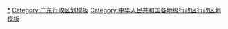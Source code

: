 {{Navbox
|name = 揭阳市行政区划
|listclass = hlist
|title = [[揭阳市]]行政区划
|above = 省级行政区：[[广东省]]　　政府驻地：[[榕城区]]
|image = [[File:Administrative Division Jieyang 2.png|150px]]
|state = {{{state<includeonly>|collapsed</includeonly>}}}

|group1style = background: #ececec; text-align: center;
|group1 = [[县级行政区]]
|liststyle = background: #ececec; text-align: center;
|list1 = 5[[县级行政区]]（2[[市辖区]]、1[[县级市]]、2[[县 (中华人民共和国)|县]]）；83[[乡级行政区]]（20[[街道办事处]]、61[[镇]]、2[[乡 (中华人民共和国)|乡]]）

|group2 = [[市辖区]]
|groupstyle = text-align: center;
|list2 = {{Navbox|child

|group1 = [[榕城区]]
|list1 =  {{Navbox|child
|group1 = 10街道
|list1 =
* [[榕华街道]]
* [[新兴街道 (揭阳市)|新兴街道]]
* [[中山街道 (揭阳市)|中山街道]]
* [[西马街道 (揭阳市)|西马街道]]
* [[榕东街道]]
* [[东阳街道 (揭阳市)|东阳街道]]
* [[东升街道 (揭阳市)|东升街道]]
* [[东兴街道 (揭阳市)|东兴街道]]
* [[仙桥街道]]
* [[梅云街道]]
|group2 = [[揭阳空港经济区]]
|group2style = background: #ececec
|list2 = {{Navbox|child
|group1 = 4镇
|groupstyle = background: #ececec
|list1 =
* [[渔湖镇]]
* [[地都镇]]
* [[炮台镇 (揭阳市)|炮台镇]]
* [[登岗镇]]
}}
}}

|group2 = [[揭东区]]
|list2 =  {{Navbox|child
|group1 = 2街道
|list1 =
* [[曲溪街道]]
* [[磐东街道]]
|group2 = 11镇
|list2 =
* [[云路镇]]
* [[霖磐镇]]
* [[月城镇 (揭阳市)|月城镇]]
* [[白塔镇 (揭阳市)|白塔镇]]
* [[龙尾镇]]
* [[桂岭镇 (揭阳市)|桂岭镇]]
* [[锡场镇 (揭阳市)|锡场镇]]
* [[新亨镇]]
* [[玉湖镇]]
* [[埔田镇]]
* [[玉滘镇]]
}}
}}

|group3 = [[县级市]]
|list3 = {{Navbox|child

|group1 = [[普宁市]]
|list1 =  {{Navbox|child
|group1 = 7街道
|list1 =
* [[池尾街道]]
* [[流沙北街道]]
* [[流沙西街道]]
* [[流沙东街道]]
* [[流沙南街道]]
* [[燎原街道 (普宁市)|燎原街道]]
* [[大南山街道]]
|group2 = 17镇
|list2 =
* [[赤岗镇]]
* [[大坝镇 (普宁市)|大坝镇]]
* [[洪阳镇 (普宁市)|洪阳镇]]
* [[南溪镇 (普宁市)|南溪镇]]
* [[广太镇]]
* [[麒麟镇 (普宁市)|麒麟镇]]
* [[南径镇]]
* [[占陇镇]]
* [[军埠镇]]
* [[下架山镇]]
* [[高埔镇]]
* [[云落镇]]
* [[大坪镇 (普宁市)|大坪镇]]
* [[船埔镇]]
* [[梅林镇 (普宁市)|梅林镇]]
* [[里湖镇]]
* [[梅塘镇 (普宁市)|梅塘镇]]
|group3 = 1乡
|list3 =
* [[鲘溪乡]]
}}
}}

|group4 = [[县 (中华人民共和国)|县]]
|list4 = {{Navbox|child

|group1 = [[揭西县]]
|list1 =  {{Navbox|child
|group1 = 1街道
|list1 =
* [[河婆街道]]
|group2 = 15镇
|list2 =
* [[龙潭镇 (揭西县)|龙潭镇]]
* [[南山镇 (揭西县)|南山镇]]
* [[五经富镇]]
* [[京溪园镇]]
* [[灰寨镇]]
* [[塔头镇]]
* [[东园镇 (揭西县)|东园镇]]
* [[凤江镇]]
* [[棉湖镇]]
* [[金和镇]]
* [[大溪镇 (揭西县)|大溪镇]]
* [[钱坑镇]]
* [[坪上镇 (揭西县)|坪上镇]]
* [[五云镇 (揭西县)|五云镇]]
* [[上砂镇]]
|group3 = 1乡
|list3 =
* [[良田乡 (揭西县)|良田乡]]
}}

|group2 = [[惠来县]]
|list2 =  {{Navbox|child
|group1 = 14镇
|list1 =
* [[惠城镇]]
* [[靖海镇]]
* [[神泉镇]]
* [[仙庵镇]]
* [[周田镇 (惠来县)|周田镇]]
* [[华湖镇]]
* [[前詹镇]]
* [[葵潭镇]]
* [[隆江镇]]
* [[溪西镇]]
* [[鳌江镇 (惠来县)|鳌江镇]]
* [[东港镇 (惠来县)|东港镇]]
* [[东陇镇]]
* [[岐石镇]]
}}
}}
}}
<noinclude>
[[Category:揭阳行政区划|*]]
[[Category:广东行政区划模板]]
[[Category:中华人民共和国各地级行政区行政区划模板]]
</noinclude>